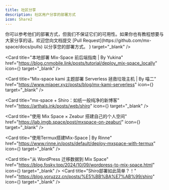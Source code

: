 ```yaml
---
title: 社区分享
description: 社区用户分享的部署方式
icon: Share2
---
```


<Callout type="info">
你可以参考他们的部署方式，但我们不保证它们的可用性。如果你也有教程想要与大家分享的话，欢迎您向文档提交 [Pull Request](https://github.com/mx-space/docs/pulls) 以分享您的部署方式。
</Callout>

<Cards num={3}>
<Card title="BiliBili 教程 | By 喵二" href="https://www.bilibili.com/video/BV14N4y137ZW/" icon={<Video />} target="_blank" />

<Card
  title="本地部署 Mix-Space 前后端指南 | By Yukina"
  href="https://blog.cnmobile.link/posts/tutorial/deploy_mix-space_locally"
  icon={<FileText />}
  target="_blank"
/>

<Card
  title="Mix-space kami 主题部署 Serverless 拯救垃圾主机 | By 喵二"
  href="https://www.miaoer.xyz/posts/blog/mx-kami-serverless"
  icon={<FileText />}
  target="_blank"
/>

<Card
  title="mx-space + Shiro：如纸一般纯净的新博客"
  href="https://arthals.ink/posts/web/shiro"
  icon={<FileText />}
  target="_blank"
/>

<Card
  title="使用 Mix Space × Zeabur 搭建自己的个人空间"
  href="https://lab.imgb.space/post/mxspace-on-zeabur/"
  icon={<FileText />}
  target="_blank"
/>

<Card
  title="使用Termux搭建Mix-Space | By Rinne"
  href="https://www.rinne.in/posts/default/deploy-mxspace-with-termux"
  icon={<FileText />}
  target="_blank"
/>

<Card
  title="从 WordPress 迁移数据到 Mix Space"
  href="https://blog.fosky.top/2024/10/09/wordpress-to-mix-space.html"
  icon={<FileText />}
  target="_blank"
/>
<Card
  title="Shiro部署如此简单？！"
  href="https://blog.yoruzzz.cn/posts/%E5%BB%BA%E7%AB%99/shiro"
  icon={<FileText />}
  target="_blank"
/>
</Cards>
